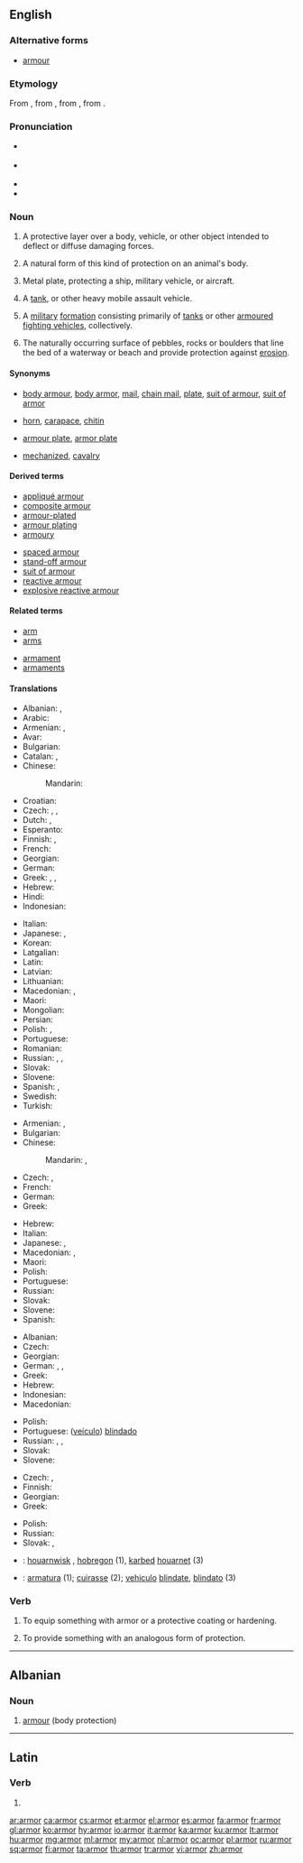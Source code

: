 ==English==

===Alternative forms===
* [[armour]] {{qualifier|British|Canadian|Australian}}

===Etymology===
From {{etyl|enm|en}} {{term|armour|armo(u)r/armure|lang=enm}}, from {{etyl|xno|en}} {{term|armure|armour(e)/armure|lang=fro}}, from {{etyl|fro|en}} {{term|armure|armëure|lang=fro}}, from {{etyl|la|en}} {{m|la|armātūra}}.

===Pronunciation===
* {{a|UK}} {{IPA|/ˈɑː(ɹ)mə(ɹ)/|lang=en}}
* {{a|US}} {{IPA|/ˈɑːɹmɚ/|lang=en}}
* {{audio|en-us-armor.ogg|Audio (US)|lang=en}}
* {{rhymes|ɑː(ɹ)mə(ɹ)|lang=en}}

===Noun===
{{wikipedia|armour|armor}}
{{en-noun|~}} {{label|en|chiefly|American spelling}}

# {{context|uncountable|lang=en}} A protective layer over a body, vehicle, or other object intended to deflect or diffuse damaging forces.
# {{context|uncountable|lang=en}} A natural form of this kind of protection on an animal's body.
# {{context|uncountable|lang=en}} Metal plate, protecting a ship, military vehicle, or aircraft.
# {{context|countable|lang=en}} A [[tank]], or other heavy mobile assault vehicle.
# {{context|military|uncountable|lang=en}} A [[military]] [[formation]] consisting primarily of [[tanks]] or other [[armoured fighting vehicles]],  collectively.
# {{context|hydrology|uncountable|lang=en}} The naturally occurring surface of pebbles, rocks or boulders that line the bed of a waterway or beach and provide protection against [[erosion]].

====Synonyms====
* {{sense|body armour}} [[body armour]], [[body armor]], [[mail]], [[chain mail]], [[plate]], [[suit of armour]], [[suit of armor]]
* {{sense|animal}} [[horn]], [[carapace]], [[chitin]]
* {{sense|metal plate}} [[armour plate]], [[armor plate]]
* {{sense|military}} [[mechanized]], [[cavalry]]

====Derived terms====
{{rel-top|terms derived from armor (noun)}}
* [[appliqué armour]]
* [[composite armour]]
* [[armour-plated]]
* [[armour plating]]
* [[armoury]]
{{rel-mid}}
* [[spaced armour]]
* [[stand-off armour]]
* [[suit of armour]]
* [[reactive armour]]
* [[explosive reactive armour]]
{{rel-bottom}}

====Related terms====
{{rel-top|}}
* [[arm]]
* [[arms]]
{{rel-mid}}
* [[armament]]
* [[armaments]]
{{rel-bottom}}

====Translations====
{{trans-top|protective layer over a body, vehicle, or other object intended to deflect or diffuse damaging forces}}
* Albanian: {{t+|sq|armor}}, {{t|sq|parzmore}}
* Arabic: {{t|ar|الدّرع|m|tr=ạldĩr̊ʿu|sc=Arab}}
* Armenian: {{t|hy|զրահ}}, {{t|hy|պատյան}}
* Avar: {{t|av|йарагъ-матахӏ|sc=Cyrl}}
* Bulgarian: {{t+|bg|броня}}
* Catalan: {{t+|ca|arnès|m}}, {{t+|ca|armadura|f}}
* Chinese:
*: Mandarin: {{t+|cmn|盔甲|tr=kuījiǎ|sc=Hani}}
* Croatian: {{t+|sh|oklop|m}}
* Czech: {{t+|cs|brnění|n}}, {{t+|cs|zbroj|f}}, {{t|cs|pancíř|m}}
* Dutch: {{t+|nl|pantser|n}}, {{t+|nl|harnas|n}}
* Esperanto: {{t+|eo|kiraso}}
* Finnish: {{t+|fi|haarniska}}, {{t+|fi|panssari}}
* French: {{t+|fr|armure|f}}
* Georgian: {{t|ka|აბჯარი}}
* German: {{t+|de|Rüstung|f}}
* Greek: {{t+|el|θωράκιση|f|sc=Grek}}, {{t+|el|πανοπλία|f|sc=Grek}}, {{t+|el|οπλισμός|m|sc=Grek}}
* Hebrew: {{t+|he|שריון|m|tr=shiryon}}
* Hindi: {{t|hi|कवच|m|tr=kavacha|sc=Deva}}
* Indonesian: {{t+|id|zirah}}
{{trans-mid}}
* Italian: {{t+|it|armatura|f}}
* Japanese: {{t+|ja|鎧|tr=yoroi|sc=Jpan}}, {{t|ja|装甲|tr=sōkō|sc=Jpan}}
* Korean: {{t+|ko|갑옷|tr=gah-beot|sc=Kore}}
* Latgalian: {{t|ltg|brūne}}
* Latin: {{t|la|armātūra}}
* Latvian: {{t|lv|bruņas|p}}
* Lithuanian: {{t|lt|šarvai}}
* Macedonian: {{t|mk|оклоп|m}}, {{t|mk|панцир|m}}
* Maori: {{t|mi|pākai}}
* Mongolian: {{t|mn|хуяг|sc=Cyrl}}
* Persian: {{t+|fa|زره|tr=zereh|sc=fa-Arab}}
* Polish: {{t+|pl|zbroja|f}}, {{t+|pl|pancerz|m}}
* Portuguese: {{t+|pt|armadura|f}}
* Romanian: {{t+|ro|armură|f}}
* Russian: {{t+|ru|броня́|f|sc=Cyrl}}, {{t+|ru|ла́ты|f-p}}, {{t+|ru|доспех|m-p|alt=доспе́хи|sc=Cyrl}}
* Slovak: {{t|sk|brnenie|n}}
* Slovene: {{t+|sl|oklep|m}}
* Spanish: {{t+|es|armadura|f}}, {{t|es|blindaje|m}}
* Swedish: {{t|sv|rustning|c}}
* Turkish: {{t+|tr|zırh}}
{{trans-bottom}}

{{trans-top|natural form of this kind of protection on an animal's body}}
* Armenian: {{t|hy|զրահ}}, {{t|hy|պատյան}}
* Bulgarian: {{t|bg|защитна обвивка}}
* Chinese:
*: Mandarin: {{t|cmn|鎧甲|sc=Hani}}, {{t+|cmn|铠甲|tr=kǎijiǎ|sc=Hani}}
* Czech: {{t|cs|krunýř|m}}, {{qualifier|colloquially}} {{t|cs|pancíř|m}}
* French: {{t+|fr|cuirasse|f}}
* German: {{t|de|Panzerung|f}}
* Greek: {{t+|el|θωράκιση|f|sc=Grek}}
{{trans-mid}}
* Hebrew: {{t+|he|שריון|m}}
* Italian: {{t+|it|corazza}}
* Japanese: {{t+|ja|鎧|tr=yoroi|sc=Jpan}}, {{t|ja|装甲|tr=sōkō|sc=Jpan}}
* Macedonian: {{t|mk|оклоп|m}}, {{t|mk|школка|f}}
* Maori: {{t|mi|pākai}}
* Polish: {{t+|pl|pancerz|m}}
* Portuguese: {{t+|pt|couraça|f}}
* Russian: {{t+|ru|па́нцирь|m|sc=Cyrl}}
* Slovak: {{t|sk|pancier|m}}
* Slovene: {{t+|sl|oklep|m}}
* Spanish: {{t|es|coraza|f}}
{{trans-bottom}}

{{trans-see|tank}}

{{trans-top|other heavy mobile assault vehicle}}
* Albanian: {{t|sq|koracë}}
* Czech: {{t|cs|obrněné vozidlo|n}}
* Georgian: {{t|ka|ჯავშან-ტექნიკა}}
* German: {{t|de|Panzerung|f}}, {{t+|de|Panzer|m}}, {{t|de|Panzerkraftwagen}}
* Greek: {{t+|el|τεθωρακισμένο|n|sc=Grek}}
* Hebrew: {{t|he|משוריין|m|tr=meshuryan|sc=Hebr}}
* Indonesian: {{t|id|lapis baja}}
* Macedonian: {{t|mk|оклоп|m}}
{{trans-mid}}
* Polish: {{t|pl|pojazd opancerzony|m}}
* Portuguese: ([[veículo]]) [[blindado]] {{g|m}}
* Russian: {{t|ru|боева́я брони́рованная маши́на|f|sc=Cyrl}}, {{t|ru|ББМ|f|sc=Cyrl}}, {{t+|ru|бронетранспортёр|m|sc=Cyrl}} {{qualifier|armoured personnel carrier}}
* Slovak: {{t|sk|obrnené vozidlo|n}}
* Slovene: {{t|sl|oklepnik|m}}
{{trans-bottom}}

{{trans-top|military formation consisting primarily of tanks}}
* Czech: {{t|cs|obrněné vojsko|n}}, {{t|cs|obrněná vojska|p}}
* Finnish: {{t|fi|panssarijoukot|p}}
* Georgian: {{t|ka|ჯავშან-ტექნიკა}}
* Greek: {{t+|el|τεθωρακισμένα|n-p}}
{{trans-mid}}
* Polish: {{t|pl|wojska pancerne|p}}
* Russian: {{t|ru|бронета́нковые войска́|n-p|sc=Cyrl}}
* Slovak: {{t|sk|obrnené vojsko|n}}, {{t|sk|obrnené vojská|p}}
{{trans-bottom}}

{{checktrans-top}}
* {{ttbc|br}}: [[houarnwisk]] {{g|m}}, [[hobregon]] {{g|m}} (1), [[karbed]] [[houarnet]] (3)
* {{ttbc|ia}}: [[armatura]] (1); [[cuirasse]] (2); [[vehiculo]] [[blindate]], [[blindato]] (3)
{{checktrans-bottom}}

===Verb===
{{en-verb}}

# {{context|transitive|lang=en}} To equip something with armor or a protective coating or hardening.
# {{context|transitive|lang=en}} To provide something with an analogous form of protection.

----

==Albanian==

===Noun===
{{head|sq|noun}}

# [[armour]] (body protection)

{{tbot entry|Albanian|armour|2009|November|sq}}

----

==Latin==

===Verb===
{{la-verb-form|armor}}

# {{inflection of|armō||1|s|pres|pasv|indc|lang=la}}

[[ar:armor]]
[[ca:armor]]
[[cs:armor]]
[[et:armor]]
[[el:armor]]
[[es:armor]]
[[fa:armor]]
[[fr:armor]]
[[gl:armor]]
[[ko:armor]]
[[hy:armor]]
[[io:armor]]
[[it:armor]]
[[ka:armor]]
[[ku:armor]]
[[lt:armor]]
[[hu:armor]]
[[mg:armor]]
[[ml:armor]]
[[my:armor]]
[[nl:armor]]
[[oc:armor]]
[[pl:armor]]
[[ru:armor]]
[[sq:armor]]
[[fi:armor]]
[[ta:armor]]
[[th:armor]]
[[tr:armor]]
[[vi:armor]]
[[zh:armor]]
